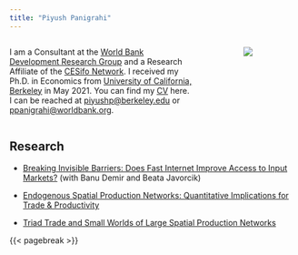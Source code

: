 ```yaml
---
title: "Piyush Panigrahi"
---
```


::: columns
::: {.column width="70%"}
I am a Consultant at the [World Bank Development Research Group](https://www.worldbank.org/en/about/unit/unit-dec#4) and a Research Affiliate of the [CESifo Network](https://www.cesifo.org/en). I received my Ph.D. in Economics from [University of California, Berkeley](https://www.econ.berkeley.edu/) in May 2021. You can find my [CV](CV_PiyushPanigrahi.pdf) here. I can be reached at [piyushp\@berkeley.edu](mailto:piyushp@berkeley.edu) or [ppanigrahi\@worldbank.org](mailto:ppanigrahi@worldbank.org).
:::

::: {.column width="10%"}
<!-- empty column to create gap -->
:::

::: {.column width="20%"}
![](headshot.jpg){.rounded}
:::
:::

## Research

-   [Breaking Invisible Barriers: Does Fast Internet Improve Access to Input Markets?](FibreInternet_DJP.pdf) 
(with Banu Demir and Beata Javorcik)

-   [Endogenous Spatial Production Networks: Quantitative Implications for Trade & Productivity](JMP_PiyushPanigrahi.pdf)

-   [Triad Trade and Small Worlds of Large Spatial Production Networks](TriadTrade_PiyushPanigrahi.pdf)

{{< pagebreak >}}

::: {.column-page-inset .text-center}
```{=html}
<a class="btn btn-outline-dark", href="https://twitter.com/PiyushPP_" target="_blank" rel="noopener noreferrer">
    <i class="bi bi-twitter" role='img' aria-label='Twitter'></i>
</a>

<a class="btn btn-outline-dark", href="https://www.linkedin.com/in/piyushpanigrahi/" target="_blank" rel="noopener noreferrer">
    <i class="bi bi-linkedin" role='img' aria-label='LinkedIn'></i>
</a>

<a class="btn btn-outline-dark", href="mailto:piyushp@berkeley.edu" target="_blank" rel="noopener noreferrer">
    <i class="ai bi-envelope" role='img' aria-label='email'></i>
</a>
```
:::

